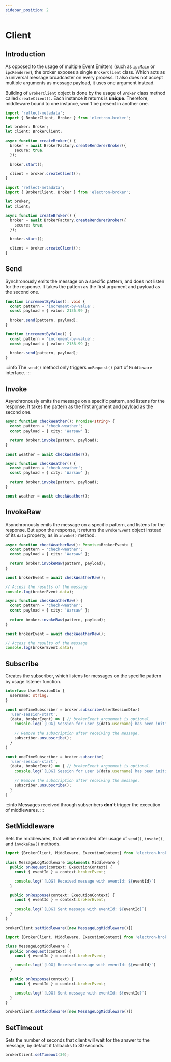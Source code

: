 ```yaml
---
sidebar_position: 2
---
```



# Client

## Introduction
As opposed to the usage of multiple Event Emitters (such as `ipcMain` or `ipcRenderer`), 
the broker exposes a single `BrokerClient` class. Which acts as a universal message 
broadcaster on every process. It also does not accept multiple arguments as message payload, 
it uses one argument instead.

Building of `BrokerClient` object is done by the usage of `Broker` class method called `createClient()`. 
Each instance it returns is **unique**. Therefore, middleware bound to one instance, won't be present 
in another one.  

<Tabs>
<TabItem value="typescript" label="TypeScript">

```typescript {14} title="index.tsx"
import 'reflect-metadata';
import { BrokerClient, Broker } from 'electron-broker';

let broker: Broker;
let client: BrokerClient;

async function createBroker() {
  broker = await BrokerFactory.createRendererBroker({
    secure: true,
  });

  broker.start();

  client = broker.createClient();
}
```

</TabItem>
<TabItem value="javascript" label="JavaScript">

```typescript {14} title="index.jsx"
import 'reflect-metadata';
import { BrokerClient, Broker } from 'electron-broker';

let broker;
let client;

async function createBroker() {
  broker = await BrokerFactory.createRendererBroker({
    secure: true,
  });

  broker.start();

  client = broker.createClient();
}
```

</TabItem>
</Tabs>

## Send
Synchronously emits the message on a specific pattern, and does not listen for the response. 
It takes the pattern as the first argument and payload as the second one.

<Tabs>
<TabItem value="typescript" label="TypeScript">

```typescript {5} title="send.ts"
function incrementByValue(): void {
  const pattern = 'increment-by-value';
  const payload = { value: 2136.99 };

  broker.send(pattern, payload);
}
```

</TabItem>
<TabItem value="javascript" label="JavaScript">

```typescript {5} title="send.js"
function incrementByValue() {
  const pattern = 'increment-by-value';
  const payload = { value: 2136.99 };

  broker.send(pattern, payload);
}
```

</TabItem>
</Tabs>

:::info
The `send()` method only triggers `onRequest()` part of `Middleware` interface.
:::


## Invoke
Asynchronously emits the message on a specific pattern, and listens for the response. 
It takes the pattern as the first argument and payload as the second one.

<Tabs>
<TabItem value="typescript" label="TypeScript">

```typescript {5} title="invoke.ts"
async function checkWeather(): Promise<string> {
  const pattern = 'check-weather';
  const payload = { city: 'Warsaw' }; 

  return broker.invoke(pattern, payload);
}

const weather = await checkWeather();
```

</TabItem>
<TabItem value="javascript" label="JavaScript">

```typescript {5} title="invoke.js"
async function checkWeather() {
  const pattern = 'check-weather';
  const payload = { city: 'Warsaw' }; 

  return broker.invoke(pattern, payload);
}

const weather = await checkWeather();
```

</TabItem>
</Tabs>

## InvokeRaw
Asynchronously emits the message on a specific pattern, and listens for the response. 
But upon the response, it returns the `BrokerEvent` object instead of its `data` property,
as in `invoke()` method.

<Tabs>
<TabItem value="typescript" label="TypeScript">

```typescript {5} title="invoke-raw.ts"
async function checkWeatherRaw(): Promise<BrokerEvent> {
  const pattern = 'check-weather';
  const payload = { city: 'Warsaw' };
  
  return broker.invokeRaw(pattern, payload);
}

const brokerEvent = await checkWeatherRaw();

// Access the results of the message
console.log(brokerEvent.data);
```

</TabItem>
<TabItem value="javascript" label="JavaScript">

```typescript {5} title="invoke-raw.js"
async function checkWeatherRaw() {
  const pattern = 'check-weather';
  const payload = { city: 'Warsaw' };
  
  return broker.invokeRaw(pattern, payload);
}

const brokerEvent = await checkWeatherRaw();

// Access the results of the message
console.log(brokerEvent.data);
```

</TabItem>
</Tabs>

## Subscribe
Creates the subscriber, which listens for messages on the specific pattern by usage listener function.

<Tabs>
<TabItem value="typescript" label="TypeScript">

```typescript title="subscriber.ts"
interface UserSessionDto {
  username: string;
}

const oneTimeSubscriber = broker.subscribe<UserSessionDto>(
  'user-session-start', 
  (data, brokerEvent) => { // brokerEvent arguement is optional.
    console.log(`[LOG] Session for user ${data.username} has been initialised.`)
    
    // Remove the subscription after receiving the message. 
    subscriber.unsubscribe();
  }
)
```

</TabItem>
<TabItem value="javascript" label="JavaScript">

```typescript title="subscriber.js"
const oneTimeSubscriber = broker.subscribe(
  'user-session-start', 
  (data, brokerEvent) => { // brokerEvent arguement is optional.
    console.log(`[LOG] Session for user ${data.username} has been initialised.`)
    
    // Remove the subscription after receiving the message. 
    subscriber.unsubscribe();
  }
)
```

</TabItem>
</Tabs>

:::info
  Messages received through subscribers **don't** trigger the execution of middlewares.
:::

## SetMiddleware
Sets the middlewares, that will be executed after usage of `send()`, `invoke()`, and `invokeRaw()` methods.

<Tabs>
<TabItem value="typescript" label="TypeScript">

```typescript title="middleware.ts"
import {BrokerClient, Middleware, ExecutionContext} from 'electron-broker';

class MessageLogMiddleware implements Middleware {
  public onRequest(context: ExecutionContext) {
    const { eventId } = context.brokerEvent;

    console.log(`[LOG] Received message with eventId: ${eventId}`)    
  }

  public onResponse(context: ExecutionContext) {
    const { eventId } = context.brokerEvent;

    console.log(`[LOG] Sent message with eventId: ${eventId}`)    
  }
}

brokerClient.setMiddleware([new MessageLogMiddleware()])
```

</TabItem>
<TabItem value="javascript" label="JavaScript">

```typescript title="middleware.js"
import {BrokerClient, Middleware, ExecutionContext} from 'electron-broker';

class MessageLogMiddleware {
  public onRequest(context) {
    const { eventId } = context.brokerEvent;

    console.log(`[LOG] Received message with eventId: ${eventId}`)    
  }

  public onResponse(context) {
    const { eventId } = context.brokerEvent;

    console.log(`[LOG] Sent message with eventId: ${eventId}`)    
  }
}

brokerClient.setMiddleware([new MessageLogMiddleware()])
```

</TabItem>
</Tabs>

## SetTimeout
Sets the number of seconds that client will wait for the answer to the message, by default it fallbacks to 30 seconds.

```typescript title="timeout.ts"
brokerClient.setTimeout(30);
```
